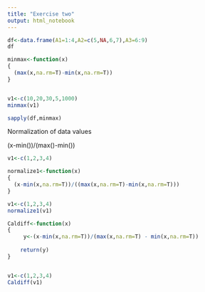 ```yaml
---
title: "Exercise two"
output: html_notebook
---
```




```r
df<-data.frame(A1=1:4,A2=c(5,NA,6,7),A3=6:9)
df
```


```r
minmax<-function(x)
{
  (max(x,na.rm=T)-min(x,na.rm=T))
}


v1<-c(10,20,30,5,1000)
minmax(v1)
```

```r
sapply(df,minmax)
```

Normalization of data values

(x-min())/(max()-min())


```r
v1<-c(1,2,3,4)
```


```r
normalize1<-function(x)
{
  (x-min(x,na.rm=T))/((max(x,na.rm=T)-min(x,na.rm=T)))
}

v1<-c(1,2,3,4)
normalize1(v1)
```


```r
Caldiff<-function(x)
{
     y<-(x-min(x,na.rm=T))/(max(x,na.rm=T) - min(x,na.rm=T))
      
    return(y)
}


v1<-c(1,2,3,4)
Caldiff(v1)

```





